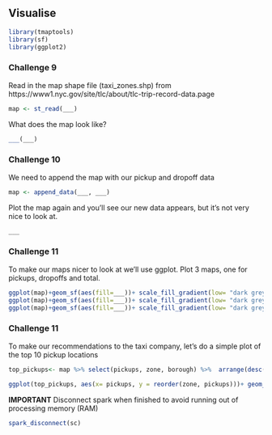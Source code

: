 ## Visualise

```r
library(tmaptools)
library(sf)
library(ggplot2)
```

### Challenge 9
Read in the map shape file (taxi_zones.shp) from https://www1.nyc.gov/site/tlc/about/tlc-trip-record-data.page
```r
map <- st_read(___)
```

What does the map look like?
```r
___(___)
```

### Challenge 10
We need to append the map with our pickup and dropoff data
```r
map <- append_data(___, ___)
```

Plot the map again and you'll see our new data appears, but it's not very nice to look at.
```r
___
```

### Challenge 11
To make our maps nicer to look at we'll use ggplot. Plot 3 maps, one for pickups, dropoffs and total.
```r
ggplot(map)+geom_sf(aes(fill=___))+ scale_fill_gradient(low= "dark grey", high="yellow")
ggplot(map)+geom_sf(aes(fill=___))+ scale_fill_gradient(low= "dark grey", high="yellow")
ggplot(map)+geom_sf(aes(fill=___))+ scale_fill_gradient(low= "dark grey", high="yellow")

```


### Challenge 11
To make our recommendations to the taxi company, let's do a simple plot of the top 10 pickup locations
```r
top_pickups<- map %>% select(pickups, zone, borough) %>%  arrange(desc(pickups)) %>%  head(10)
```

```r
ggplot(top_pickups, aes(x= pickups, y = reorder(zone, pickups)))+ geom_point(size=3)
```

**IMPORTANT** Disconnect spark when finished to avoid running out of processing memory (RAM)
```r
spark_disconnect(sc)
```
